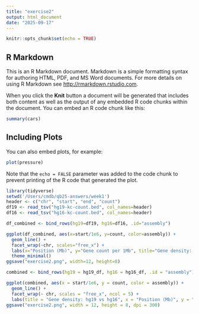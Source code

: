 ```yaml
---
title: "exercise2"
output: html_document
date: "2025-09-17"
---
```


```r
knitr::opts_chunk$set(echo = TRUE)
```

## R Markdown

This is an R Markdown document. Markdown is a simple formatting syntax for authoring HTML, PDF, and MS Word documents. For more details on using R Markdown see <http://rmarkdown.rstudio.com>.

When you click the **Knit** button a document will be generated that includes both content as well as the output of any embedded R code chunks within the document. You can embed an R code chunk like this:

```r
summary(cars)
```

## Including Plots

You can also embed plots, for example:

```r
plot(pressure)
```

Note that the `echo = FALSE` parameter was added to the code chunk to prevent printing of the R code that generated the plot.

```r
library(tidyverse)
setwd('/Users/cmdb/qb25-answers/week1')
header <- c("chr", "start", "end", "count")
df19 <- read_tsv("hg19-kc-count.bed", col_names=header)
df16 <- read_tsv("hg16-kc-count.bed", col_names=header)

df_combined <- bind_rows(hg19=df19, hg16=df16, .id="assembly")

ggplot(df_combined, aes(x=start/1e6, y=count, color=assembly)) +
  geom_line() +
  facet_wrap(~chr, scales="free_x") +
  labs(x="Position (Mb)", y="Gene count per 1Mb", title="Gene density: hg19 vs hg16") +
  theme_minimal()
ggsave("exercise2.png", width=12, height=8)
```

```r
combined <- bind_rows(hg19 = hg19_df, hg16 = hg16_df, .id = "assembly") 
```
```r
ggplot(combined, aes(x = start/1e6, y = count, color = assembly)) +
  geom_line() +
  facet_wrap(~ chr, scales = "free_x", ncol = 5) +
  labs(title = "Gene density: hg19 vs hg16", x = "Position (Mb)", y = "Genes per 1 Mb")
ggsave("exercise2.png", width = 12, height = 8, dpi = 300)
```

